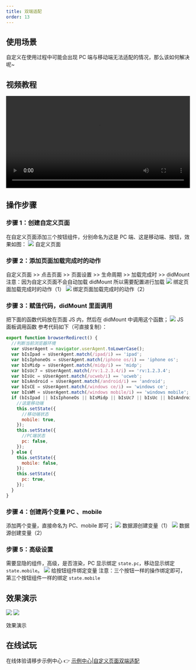 ```yaml
---
title: 双端适配
order: 13
---
```


## 使用场景

自定义在使用过程中可能会出现 PC 端与移动端无法适配的情况，那么该如何解决呢~

## 视频教程

<video width="100%" controls>
  <source
    src="https://lark-video.oss-cn-hangzhou.aliyuncs.com/outputs/prod/yuque/2021/1293044/mov/1629704711740-7ec3c4e4-078b-477a-9b27-95ea8f0fe132.mp4?OSSAccessKeyId=LTAI4GGhPJmQ4HWCmhDAn4F5&Expires=1647528139&Signature=0%2FwRcfKcysSUnWNj0XO68%2BnU8o8%3D"
    type="video/mp4"
  ></source>
</video>

## 操作步骤

### 步骤 1：创建自定义页面
在自定义页面添加三个按钮组件，分别命名为这是 PC 端、这是移动端、按钮，效果如图：
![](https://gw.alicdn.com/imgextra/i3/O1CN01wZKekX1XryEEFiXfI_!!6000000002978-2-tps-1914-881.png_.webp)
自定义页面

### 步骤 2：添加页面加载完成时的动作
自定义页面 >> 点击页面 >> 页面设置 >> 生命周期 >> 加载完成时 >> didMount
注意：因为自定义页面不会自动加载 didMount 所以需要配置进行加载
![](https://gw.alicdn.com/imgextra/i3/O1CN01W9BdlV23dphonMZ0A_!!6000000007279-2-tps-1919-886.png_.webp)
绑定页面加载完成时的动作（1）
![](https://img.alicdn.com/imgextra/i1/O1CN01Ogu68Z1mJovuxyzNX_!!6000000004934-2-tps-1912-893.png_.webp)
绑定页面加载完成时的动作（2）

### 步骤 3：赋值代码，didMount 里面调用
把下面的函数代码放在页面 JS 内，然后在 didMount 中调用这个函数；
![](https://img.alicdn.com/imgextra/i1/O1CN01X833g51yhQjnmf4fX_!!6000000006610-2-tps-1907-895.png_.webp)
JS 面板调用函数
参考代码如下（可直接复制）：

```javascript
export function browserRedirect() {
  //判断当前浏览器环境
  var sUserAgent = navigator.userAgent.toLowerCase();
  var bIsIpad = sUserAgent.match(/ipad/i) == 'ipad';
  var bIsIphoneOs = sUserAgent.match(/iphone os/i) == 'iphone os';
  var bIsMidp = sUserAgent.match(/midp/i) == 'midp';
  var bIsUc7 = sUserAgent.match(/rv:1.2.3.4/i) == 'rv:1.2.3.4';
  var bIsUc = sUserAgent.match(/ucweb/i) == 'ucweb';
  var bIsAndroid = sUserAgent.match(/android/i) == 'android';
  var bIsCE = sUserAgent.match(/windows ce/i) == 'windows ce';
  var bIsWM = sUserAgent.match(/windows mobile/i) == 'windows mobile';
  if (bIsIpad || bIsIphoneOs || bIsMidp || bIsUc7 || bIsUc || bIsAndroid || bIsCE || bIsWM) {
    //这是移动端
    this.setState({
      //移动端状态
      mobile: true,
    });
    this.setState({
      //PC端状态
      pc: false,
    });
  } else {
    this.setState({
      mobile: false,
    });
    this.setState({
      pc: true,
    });
  }
}
```

### 步骤 4：创建两个变量 PC 、mobile
添加两个变量，直接命名为 PC、mobile 即可；
![](https://img.alicdn.com/imgextra/i1/O1CN01nK9Ggy1QpUmIXyNpI_!!6000000002025-2-tps-810-522.png_.webp)
数据源创建变量（1）
![](https://img.alicdn.com/imgextra/i3/O1CN01Pu2ICC1RGyXh5ZfT9_!!6000000002085-2-tps-763-520.png_.webp)
数据源创建变量（2）
### 步骤 5：高级设置
需要显隐的组件，高级，是否渲染，PC 显示绑定 `state.pc`，移动显示绑定 `state.mobile`。
![](https://img.alicdn.com/imgextra/i2/O1CN01ZfapgH1zRgk0AJPTz_!!6000000006711-2-tps-1113-628.png_.webp)
给按钮组件绑定变量
注意：三个按钮一样的操作绑定即可，第三个按钮组件一样的绑定 `state.mobile`

## 效果演示

![](https://img.alicdn.com/imgextra/i4/O1CN01OrEyKe1hczQoAU3vn_!!6000000004299-2-tps-1898-882.png_.webp)
![](https://img.alicdn.com/imgextra/i1/O1CN01bmDwV228mbMoSfwQz_!!6000000007975-2-tps-670-539.png_.webp)

效果演示

## 在线试玩

在线体验请移步示例中心 👉 [示例中心|自定义页面双端适配](https://www.aliwork.com/o/coc?tplUuid=TPL_LQXDGV4M1VXTOPTK9MG1&from=developers_subject)

